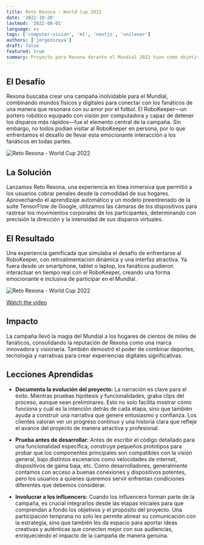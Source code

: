 ```yaml
---
title: Reto Rexona - World Cup 2022
date: '2022-10-20'
lastmod: '2022-08-01'
language: es
tags: ['computer-vision', 'ml', 'nextjs', 'unilever']
authors: ['jorgezozaya']
draft: false
featured: true
summary: Proyecto para Rexona durante el Mundial 2022 tuvo como objetivo acercar a los fans en México al juego como nunca antes. 
---
```



## El Desafío

Rexona buscaba crear una campaña inolvidable para el Mundial, combinando mundos físicos y digitales para conectar con los fanáticos de una manera que resonara con su amor por el fútbol. El RoboKeeper—un portero robótico equipado con visión por computadora y capaz de detener los disparos más rápidos—fue el elemento central de la campaña. Sin embargo, no todos podían visitar al RoboKeeper en persona, por lo que enfrentamos el desafío de llevar esta emocionante interacción a los fanáticos en todas partes.

![Reto Rexona - World Cup 2022](https://res.cloudinary.com/dbtnomqnj/image/upload/v1732918376/portfolio/Screenshot_2024-11-29_at_2.02.34_PM_uh1vpz.jpg)

## La Solución

Lanzamos Reto Rexona, una experiencia en línea inmersiva que permitió a los usuarios cobrar penales desde la comodidad de sus hogares. Aprovechando el aprendizaje automático y un modelo preentrenado de la suite TensorFlow de Google, utilizamos las cámaras de los dispositivos para rastrear los movimientos corporales de los participantes, determinando con precisión la dirección y la intensidad de sus disparos virtuales.

## El Resultado

Una experiencia gamificada que simulaba el desafío de enfrentarse al RoboKeeper, con retroalimentación dinámica y una interfaz atractiva. Ya fuera desde un smartphone, tablet o laptop, los fanáticos pudieron interactuar en tiempo real con el RoboKeeper, creando una forma emocionante e inclusiva de participar en el Mundial.

![Reto Rexona - World Cup 2022](https://res.cloudinary.com/dbtnomqnj/image/upload/v1732918375/portfolio/Screenshot_2024-11-29_at_2.03.03_PM_obgccn.jpg)

[Watch the video](https://www.youtube.com/watch?v=RVGdAZJ7H9M&t=4s&ab_channel=JorgeZozaya)


## Impacto

La campaña llevó la magia del Mundial a los hogares de cientos de miles de fanáticos, consolidando la reputación de Rexona como una marca innovadora y visionaria. También demostró el poder de combinar deportes, tecnología y narrativas para crear experiencias digitales significativas.

## Lecciones Aprendidas

+ **Documenta la evolución del proyecto:** La narración es clave para el éxito. Mientras pruebas hipótesis y funcionalidades, graba clips del proceso, aunque sean preliminares. Esto no solo facilita mostrar cómo funciona y cuál es la intención detrás de cada etapa, sino que también ayuda a construir una narrativa que genere entusiasmo y confianza. Los clientes valoran ver un progreso continuo y una historia clara que refleje el avance del proyecto de manera atractiva y profesional.

+ **Prueba antes de desarrollar:** Antes de escribir el código detallado para una funcionalidad específica, construye pequeños prototipos para probar que los componentes principales son compatibles con la visión general, bajo distintos escenarios como velocidades de internet, dispositivos de gama baja, etc. Como desarrolladores, generalmente contamos con acceso a buenas conexiones y dispositivos potentes, pero los usuarios a quienes queremos servir enfrentan condiciones diferentes que debemos considerar.

+ **Involucrar a los influencers:** Cuando los influencers forman parte de la campaña, es crucial integrarlos desde las etapas iniciales para que comprendan a fondo los objetivos y el propósito del proyecto. Una participación temprana no solo les permite alinear su comunicación con la estrategia, sino que también les da espacio para aportar ideas creativas y auténticas que conecten mejor con sus audiencias, enriqueciendo el impacto de la campaña de manera genuina.

